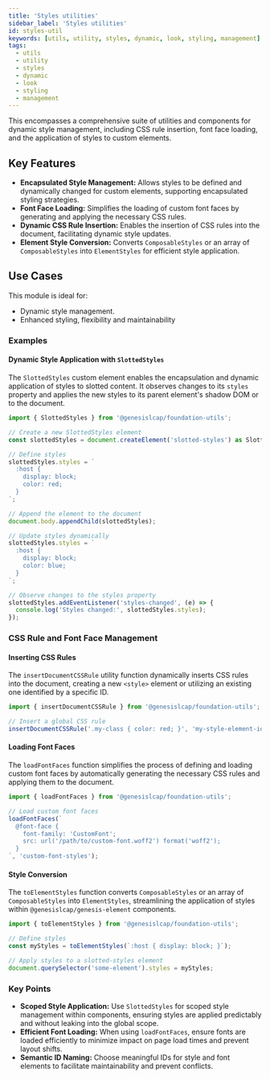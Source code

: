 ```yaml
---
title: 'Styles utilities'
sidebar_label: 'Styles utilities'
id: styles-util
keywords: [utils, utility, styles, dynamic, look, styling, management]
tags:
  - utils
  - utility
  - styles
  - dynamic
  - look
  - styling
  - management
---
```


This encompasses a comprehensive suite of utilities and components for dynamic style management, including CSS rule insertion, font face loading, and the application of styles to custom elements.

## Key Features

- **Encapsulated Style Management:** Allows styles to be defined and dynamically changed for custom elements, supporting encapsulated styling strategies.
- **Font Face Loading:** Simplifies the loading of custom font faces by generating and applying the necessary CSS rules.
- **Dynamic CSS Rule Insertion:** Enables the insertion of CSS rules into the document, facilitating dynamic style updates.
- **Element Style Conversion:** Converts `ComposableStyles` or an array of `ComposableStyles` into `ElementStyles` for efficient style application.

## Use Cases

This module is ideal for:
- Dynamic style management.
- Enhanced styling, flexibility and maintainability

### Examples

#### Dynamic Style Application with `SlottedStyles`

The `SlottedStyles` custom element enables the encapsulation and dynamic application of styles to slotted content. It observes changes to its `styles` property and applies the new styles to its parent element's shadow DOM or to the document.

```typescript
import { SlottedStyles } from '@genesislcap/foundation-utils';

// Create a new SlottedStyles element
const slottedStyles = document.createElement('slotted-styles') as SlottedStyles;

// Define styles
slottedStyles.styles = `
  :host {
    display: block;
    color: red;
  }
`;

// Append the element to the document
document.body.appendChild(slottedStyles);

// Update styles dynamically
slottedStyles.styles = `
  :host {
    display: block;
    color: blue;
  }
`;

// Observe changes to the styles property
slottedStyles.addEventListener('styles-changed', (e) => {
  console.log('Styles changed:', slottedStyles.styles);
});
```

### CSS Rule and Font Face Management

#### Inserting CSS Rules

The `insertDocumentCSSRule` utility function dynamically inserts CSS rules into the document, creating a new `<style>` element or utilizing an existing one identified by a specific ID.

```typescript
import { insertDocumentCSSRule } from '@genesislcap/foundation-utils';

// Insert a global CSS rule
insertDocumentCSSRule('.my-class { color: red; }', 'my-style-element-id');
```

#### Loading Font Faces

The `loadFontFaces` function simplifies the process of defining and loading custom font faces by automatically generating the necessary CSS rules and applying them to the document.

```typescript
import { loadFontFaces } from '@genesislcap/foundation-utils';

// Load custom font faces
loadFontFaces(`
  @font-face {
    font-family: 'CustomFont';
    src: url('/path/to/custom-font.woff2') format('woff2');
  }
`, 'custom-font-styles');
```

#### Style Conversion

The `toElementStyles` function converts `ComposableStyles` or an array of `ComposableStyles` into `ElementStyles`, streamlining the application of styles within `@genesislcap/genesis-element` components.

```typescript
import { toElementStyles } from '@genesislcap/foundation-utils';

// Define styles
const myStyles = toElementStyles(`:host { display: block; }`);

// Apply styles to a slotted-styles element
document.querySelector('some-element').styles = myStyles;
```

### Key Points

- **Scoped Style Application:** Use `SlottedStyles` for scoped style management within components, ensuring styles are applied predictably and without leaking into the global scope.
- **Efficient Font Loading:** When using `loadFontFaces`, ensure fonts are loaded efficiently to minimize impact on page load times and prevent layout shifts.
- **Semantic ID Naming:** Choose meaningful IDs for style and font elements to facilitate maintainability and prevent conflicts.
